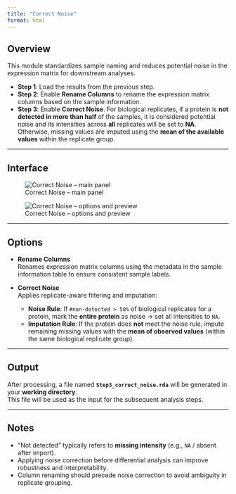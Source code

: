 ---
title: "Correct Noise"
format: html
---

## Overview

This module standardizes sample naming and reduces potential noise in the expression matrix for downstream analyses.

- **Step 1**: Load the results from the previous step.  
- **Step 2**: Enable **Rename Columns** to rename the expression matrix columns based on the sample information.  
- **Step 3**: Enable **Correct Noise**. For biological replicates, if a protein is **not detected in more than half** of the samples, it is considered potential noise and its intensities across **all** replicates will be set to **NA**.  
  Otherwise, missing values are imputed using the **mean of the available values** within the replicate group.

---

## Interface

![Correct Noise – main panel](https://pic1.imgdb.cn/item/68c78534c5157e1a8803a44e.png)

![Correct Noise – options and preview](https://pic1.imgdb.cn/item/68c78713c5157e1a8803a999.png)

---

## Options

- **Rename Columns**  
  Renames expression matrix columns using the metadata in the sample information table to ensure consistent sample labels.

- **Correct Noise**  
  Applies replicate-aware filtering and imputation:
  - **Noise Rule**: If `#non-detected > 50%` of biological replicates for a protein, mark the **entire protein** as noise → set all intensities to `NA`.
  - **Imputation Rule**: If the protein does **not** meet the noise rule, impute remaining missing values with the **mean of observed values** (within the same biological replicate group).

---

## Output

After processing, a file named **`Step3_correct_noise.rda`** will be generated in your **working directory**.  
This file will be used as the input for the subsequent analysis steps.

---

## Notes

- “Not detected” typically refers to **missing intensity** (e.g., `NA` / absent after import).  
- Applying noise correction before differential analysis can improve robustness and interpretability.  
- Column renaming should precede noise correction to avoid ambiguity in replicate grouping.

